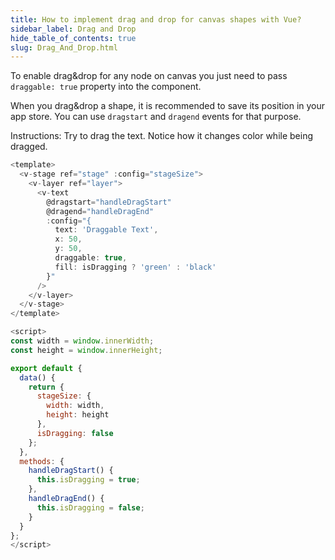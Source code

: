 ```yaml
---
title: How to implement drag and drop for canvas shapes with Vue?
sidebar_label: Drag and Drop
hide_table_of_contents: true
slug: Drag_And_Drop.html
---
```


To enable drag&drop for any node on canvas you just need to pass `draggable: true` property into the component.

When you drag&drop a shape, it is recommended to save its position in your app store. You can use `dragstart` and `dragend` events for that purpose.

Instructions: Try to drag the text. Notice how it changes color while being dragged.

```js live vue
<template>
  <v-stage ref="stage" :config="stageSize">
    <v-layer ref="layer">
      <v-text
        @dragstart="handleDragStart"
        @dragend="handleDragEnd"
        :config="{
          text: 'Draggable Text',
          x: 50,
          y: 50,
          draggable: true,
          fill: isDragging ? 'green' : 'black'
        }"
      />
    </v-layer>
  </v-stage>
</template>

<script>
const width = window.innerWidth;
const height = window.innerHeight;

export default {
  data() {
    return {
      stageSize: {
        width: width,
        height: height
      },
      isDragging: false
    };
  },
  methods: {
    handleDragStart() {
      this.isDragging = true;
    },
    handleDragEnd() {
      this.isDragging = false;
    }
  }
};
</script>
```